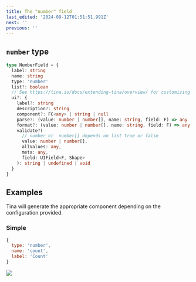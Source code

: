 ```yaml
---
title: The "number" field
last_edited: '2024-09-12T01:51:51.991Z'
next: ''
previous: ''
---
```


## `number` type

```ts
type NumberField = {
  label: string
  name: string
  type: 'number'
  list?: boolean
  // See https://tina.io/docs/extending-tina/overview/ for customizing the UI
  ui?: {
    label?: string
    description?: string
    component?: FC<any> | string | null
    parse?: (value: number | number[], name: string, field: F) => any
    format?: (value: number | number[], name: string, field: F) => any
    validate?(
      // number or  number[] depends on list true or false
      value: number | number[],
      allValues: any,
      meta: any,
      field: UIField<F, Shape>
    ): string | undefined | void
  }
}
```

## Examples

Tina will generate the appropriate component depending on the configuration provided.

### Simple

```javascript
{
  type: 'number',
  name: 'count',
  label: 'Count'
}
```

![](https://res.cloudinary.com/forestry-demo/image/upload/v1722240951/Screenshot_2024-07-29_at_6.15.46_PM_hjbije.png)
